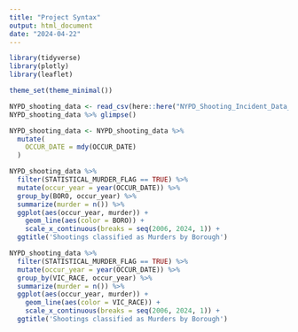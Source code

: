 ```yaml
---
title: "Project Syntax"
output: html_document
date: "2024-04-22"
---
```


```r
library(tidyverse)
library(plotly)
library(leaflet)

theme_set(theme_minimal())
```

```r
NYPD_shooting_data <- read_csv(here::here("NYPD_Shooting_Incident_Data__Historic__20240422.csv"))
NYPD_shooting_data %>% glimpse()
```

```r
NYPD_shooting_data <- NYPD_shooting_data %>%
  mutate(
    OCCUR_DATE = mdy(OCCUR_DATE)
  )
```

```r
NYPD_shooting_data %>%
  filter(STATISTICAL_MURDER_FLAG == TRUE) %>%
  mutate(occur_year = year(OCCUR_DATE)) %>%
  group_by(BORO, occur_year) %>%
  summarize(murder = n()) %>%
  ggplot(aes(occur_year, murder)) +
    geom_line(aes(color = BORO)) +
    scale_x_continuous(breaks = seq(2006, 2024, 1)) +
  ggtitle('Shootings classified as Murders by Borough')
```

```r
NYPD_shooting_data %>%
  filter(STATISTICAL_MURDER_FLAG == TRUE) %>%
  mutate(occur_year = year(OCCUR_DATE)) %>%
  group_by(VIC_RACE, occur_year) %>%
  summarize(murder = n()) %>%
  ggplot(aes(occur_year, murder)) +
    geom_line(aes(color = VIC_RACE)) +
    scale_x_continuous(breaks = seq(2006, 2024, 1)) +
  ggtitle('Shootings classified as Murders by Borough')
```

